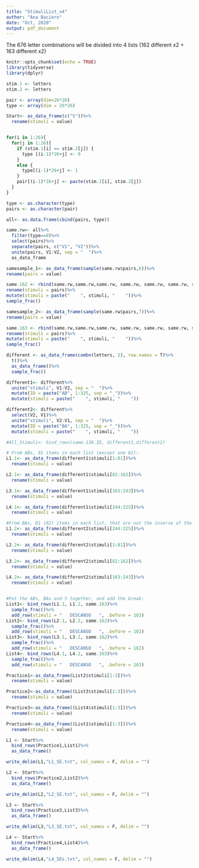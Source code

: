 ```yaml
---
title: "StimuliList_x4"
author: "Ana Baciero"
date: "Oct, 2020"
output: pdf_document
---
```

The 676 letter combinations will be divided into 4 lists (162 different x2 + 163 different x2)

```r
knitr::opts_chunk$set(echo = TRUE)
library(tidyverse)
library(dplyr)
```

```r

stim.1 <- letters
stim.2 <- letters

pair <- array(dim=26*26)
type <- array(dim = 26*26)

Start<- as_data_frame(c("S"))%>%
  rename(stimuli = value)


for(i in 1:26){
  for(j in 1:26){
    if (stim.1[i] == stim.2[j]) {
      type [(i-1)*26+j] <- 0
    }
    else {
      type[(i-1)*26+j] <- 1
    }
    pair[(i-1)*26+j] <- paste(stim.1[i], stim.2[j])
  }
}

type <- as.character(type)
pairs <- as.character(pair)

all<- as.data.frame(cbind(pairs, type))

```


```r
same.rw<- all%>%
  filter(type==0)%>%
  select(pairs)%>%
  separate(pairs, c("V1", "V2"))%>%
  unite(pairs, V1:V2, sep = "  ")%>%
  as_data_frame

samesample_1<- as_data_frame(sample(same.rw$pairs,6))%>%
rename(pairs = value)

same.162 <- rbind(same.rw,same.rw,same.rw, same.rw, same.rw, same.rw, samesample_1)%>%
rename(stimuli = pairs)%>%
mutate(stimuli = paste("    ", stimuli, "    "))%>%
sample_frac()

samesample_2<- as_data_frame(sample(same.rw$pairs,7))%>%
rename(pairs = value)

same.163 <- rbind(same.rw,same.rw,same.rw, same.rw, same.rw, same.rw, samesample_2)%>%
rename(stimuli = pairs)%>%
mutate(stimuli = paste("    ", stimuli, "    "))%>%
sample_frac()
```

```r

different <- as_data_frame(combn(letters, 2), row.names = T)%>%
  t()%>%
  as_data_frame()%>%
  sample_frac()

different1<- different%>%
  unite("stimuli", V1:V2, sep = "  ")%>%
  mutate(ID = paste("AB", 1:325, sep = "_"))%>%
  mutate(stimuli = paste("    ", stimuli, "    "))

different2<- different%>%
  select(V2, V1)%>%
  unite("stimuli", V2:V1, sep = "  ")%>%
  mutate(ID = paste("BA", 1:325, sep = "_"))%>%
  mutate(stimuli = paste("    ", stimuli, "    "))

#All_Stimuli<- bind_rows(same.130.ID, different1,different2)
```

```r

# From ABs, 81 items in each list (except one 82):
L1.1<- as_data_frame(different1$stimuli[1:81])%>%
  rename(stimuli = value)

L2.1<- as_data_frame(different1$stimuli[82:162])%>%
  rename(stimuli = value)

L3.1<- as_data_frame(different1$stimuli[163:243])%>%
  rename(stimuli = value)

L4.1<- as_data_frame(different1$stimuli[244:325])%>%
  rename(stimuli = value)

#From BAs, 81 (82) items in each list, that are not the inverse of the previous 81 (82) items:
L1.2<- as_data_frame(different2$stimuli[244:325])%>%
  rename(stimuli = value)

L2.2<- as_data_frame(different2$stimuli[1:81])%>%
  rename(stimuli = value)

L3.2<- as_data_frame(different2$stimuli[82:162])%>%
  rename(stimuli = value)

L4.2<- as_data_frame(different2$stimuli[163:243])%>%
  rename(stimuli = value)


#Put the ABs, BAs and S together, and add the break:
List1<- bind_rows(L1.1, L1.2, same.163)%>%
  sample_frac()%>%
  add_row(stimuli = "   DESCANSO   ", .before = 163)
List2<- bind_rows(L2.1, L2.2, same.162)%>%
  sample_frac()%>%
  add_row(stimuli = "   DESCANSO   ", .before = 162)
List3<- bind_rows(L3.1, L3.2, same.162)%>%
  sample_frac()%>%
  add_row(stimuli = "   DESCANSO   ", .before = 162)
List4<- bind_rows(L4.1, L4.2, same.163)%>%
  sample_frac()%>%
  add_row(stimuli = "   DESCANSO   ", .before = 163)

```

```r

Practice1<-as_data_frame(List2$stimuli[1:3])%>%
  rename(stimuli = value)

Practice2<-as_data_frame((List3$stimuli[1:3]))%>%
  rename(stimuli = value)

Practice3<-as_data_frame((List4$stimuli[1:3]))%>%
  rename(stimuli = value)

Practice4<-as_data_frame((List1$stimuli[1:3]))%>%
  rename(stimuli = value)

```


```r
L1 <- Start%>%
  bind_rows(Practice1,List1)%>%
  as_data_frame()

write_delim(L1,"L1_SE.txt", col_names = F, delim = "")

L2 <- Start%>%
  bind_rows(Practice2,List2)%>%
  as_data_frame()

write_delim(L2,"L2_SE.txt", col_names = F, delim = "")

L3 <- Start%>%
  bind_rows(Practice3,List3)%>%
  as_data_frame()

write_delim(L3,"L3_SE.txt", col_names = F, delim = "")

L4 <- Start%>%
  bind_rows(Practice4,List4)%>%
  as_data_frame()

write_delim(L4,"L4_SEs.txt", col_names = F, delim = "")
```
